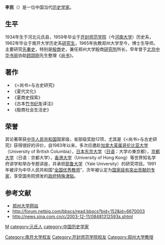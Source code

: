 '''李民'''（{{bd|1934年}}）是一位中国当代[[历史学家|历史学家]]。

== 生平 ==
1934年生于河北元氏县，1959年毕业于[[开封师范学院|开封师范学院]]（今[[河南大学|河南大学]]）历史系，1962年毕业于南开大学历史系[[研究生|研究生]]，1965年执教郑州大学至今，博士生导师。主要研究[[先秦史|先秦史]]，特别是[[殷商|殷商]]史，兼任郑州大学殷商[[研究所|研究所]]所长，早年曾于[[北京|北京]][[中华书局|中华书局]]协助[[顾颉刚|顾颉刚]]先生整理《[[尚书|尚书]]》。

== 著作 ==
*《<尚书>与古史研究》
*《夏代文化》
*《夏商史探索》
*《古本[[竹书纪年|竹书纪年]]译注》
*《殷商社会生活史》

== 荣誉 ==
其论著荣获[[中华人民共和国|中华人民共和国]]国家级，省部级奖励12项，尤其是《<尚书>与古史研究》获得很好的评价，自1983年以来，多次应邀赴[[加拿大|加拿大]][[英属哥伦比亚大学|英属哥伦比亚大学]]（University of British Columbia），[[日本|日本]][[东京大学|东京大学]]（[[日语|日语]]：大学の東京都），[[京都大学|京都大学]]（日语：京都大学），[[香港大学|香港大学]]（University of Hong Kong）等世界知名学府讲学和举办专题讲座，并承担[[耶鲁大学|耶鲁大学]]（Yale University）的研究项目。1991年被评为中华人民共和国“[[全国优秀教师|全国优秀教师]]”，次年被认定为[[国家级有突出贡献的专家|国家级有突出贡献的专家]]，享受国务院颁发的[[政府特殊津贴|政府特殊津贴]]。

== 参考文献 ==
*[https://web.archive.org/web/20050626000121/http://www.zzu.edu.cn/ 郑州大学网站]
*http://forum.netbig.com/bbscs/read.bbscs?bid=152&id=6670003{{dead link|date=2018年3月 |bot=InternetArchiveBot |fix-attempted=yes }}
*http://news.sina.com.cn/c/2003-12-11/08481312593s.shtml {{Wayback|url=http://news.sina.com.cn/c/2003-12-11/08481312593s.shtml |date=20050524121231 }}

{{DEFAULTSORT:L}}
[[category:李姓|M]]
[[category:元氏人|category:元氏人]]
[[category:中国历史学家|category:中国历史学家]]
[[Category:南开大学校友|Category:南开大学校友]]
[[Category:开封师范学院校友|Category:开封师范学院校友]]
[[Category:郑州大学教授|Category:郑州大学教授]]